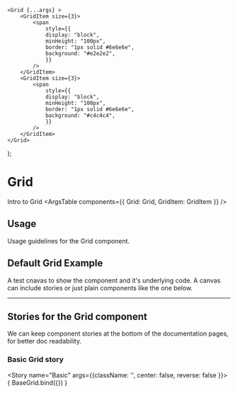 
    <Grid {...args} >
        <GridItem size={3}>
            <span
                style={{
                display: "block",
                minHeight: "100px",
                border: "1px solid #6e6e6e",
                background: "#e2e2e2",
                }}
            />
        </GridItem>
        <GridItem size={3}>
            <span
                style={{
                display: "block",
                minHeight: "100px",
                border: "1px solid #6e6e6e",
                background: "#c4c4c4",
                }}
            />
        </GridItem>
    </Grid>
);

[TODO - find out what we do with subcomponents ]::
[TODO - how to dynamically add GridItem to a Grid story]::

<Meta title="Layout/Grid" component={Grid} subcomponents={GridItem}/>

# Grid
Intro to Grid
<ArgsTable components={{ Grid: Grid, GridItem: GridItem }} />

## Usage
Usage guidelines for the Grid component.

## Default Grid Example
A test cnavas to show the component and it's underlying code.
A canvas can include stories or just plain components like the one below.
<Canvas>
    <BaseGrid/>
</Canvas>

<hr/>

## Stories for the Grid component
We can keep component stories at the bottom of the documentation pages, for better doc readability.


### Basic Grid story
<Story name="Basic" args={{className: '', center: false, reverse: false }}>
    { BaseGrid.bind({}) }
</Story>
